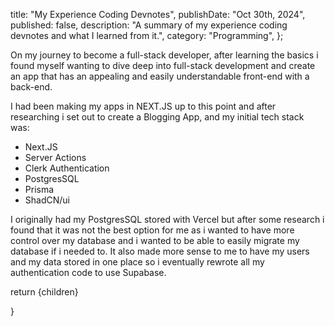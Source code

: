   title: "My Experience Coding Devnotes",
  publishDate: "Oct 30th, 2024",
  published: false,
  description:
    "A summary of my experience coding devnotes and what I learned from it.",
  category: "Programming",
};


On my journey to become a full-stack developer, after learning the basics i found myself wanting to dive deep into full-stack development and create an app that has an appealing and easily understandable front-end with a back-end.

I had been making my apps in NEXT.JS up to this point and after researching i set out to create a Blogging App, and my initial tech stack was:
- Next.JS
- Server Actions 
- Clerk Authentication
- PostgresSQL
- Prisma
- ShadCN/ui

I originally had my PostgresSQL stored with Vercel but after some research i found that it was not the best option for me as i wanted to have more control over my database and i wanted to be able to easily migrate my database if i needed to. It also made more sense to me to have my users and my data stored in one place so i eventually rewrote all my authentication code to use Supabase.

return <MdxLayout>{children}</MdxLayout>

}





